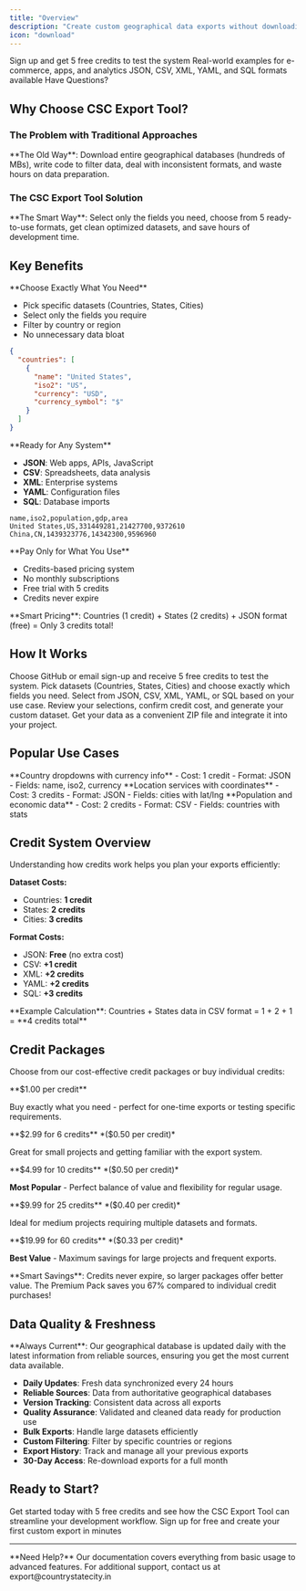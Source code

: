```yaml
---
title: "Overview"
description: "Create custom geographical data exports without downloading massive databases. Get exactly the data you need, in the format you want, with just a few clicks."
icon: "download"
---
```


<CardGroup cols={2}>
<Card title="Quick Start" icon="rocket" href="/tools/export-tool/getting-started">
  Sign up and get 5 free credits to test the system
</Card>
<Card title="Use Cases" icon="lightbulb" href="/tools/export-tool/use-cases">
  Real-world examples for e-commerce, apps, and analytics
</Card>
<Card title="Export Formats" icon="file-code" href="/tools/export-tool/formats">
  JSON, CSV, XML, YAML, and SQL formats available
</Card>
<Card title="FAQs" icon="question" href="/tools/export-tool/faq">
  Have Questions?
</Card>
</CardGroup>

## Why Choose CSC Export Tool?

### The Problem with Traditional Approaches

<Warning>
**The Old Way**: Download entire geographical databases (hundreds of MBs), write code to filter data, deal with inconsistent formats, and waste hours on data preparation.
</Warning>

### The CSC Export Tool Solution

<Check>
**The Smart Way**: Select only the fields you need, choose from 5 ready-to-use formats, get clean optimized datasets, and save hours of development time.
</Check>

## Key Benefits

<Tabs>
<Tab title="Selective Data">
**Choose Exactly What You Need**

- Pick specific datasets (Countries, States, Cities)
- Select only the fields you require
- Filter by country or region
- No unnecessary data bloat

```json Example: E-commerce Checkout
{
  "countries": [
    {
      "name": "United States",
      "iso2": "US", 
      "currency": "USD",
      "currency_symbol": "$"
    }
  ]
}
```
</Tab>

<Tab title="Multiple Formats">
**Ready for Any System**

- **JSON**: Web apps, APIs, JavaScript
- **CSV**: Spreadsheets, data analysis
- **XML**: Enterprise systems
- **YAML**: Configuration files
- **SQL**: Database imports

```csv CSV for Analytics
name,iso2,population,gdp,area
United States,US,331449281,21427700,9372610
China,CN,1439323776,14342300,9596960
```
</Tab>

<Tab title="Cost Effective">
**Pay Only for What You Use**

- Credits-based pricing system
- No monthly subscriptions
- Free trial with 5 credits
- Credits never expire

<Tip>
**Smart Pricing**: Countries (1 credit) + States (2 credits) + JSON format (free) = Only 3 credits total!
</Tip>
</Tab>
</Tabs>

## How It Works

<Steps>
<Step title="Sign Up & Get Free Credits">
Choose GitHub or email sign-up and receive 5 free credits to test the system.
</Step>

<Step title="Select Your Data">
Pick datasets (Countries, States, Cities) and choose exactly which fields you need.
</Step>

<Step title="Choose Format">
Select from JSON, CSV, XML, YAML, or SQL based on your use case.
</Step>

<Step title="Preview & Export">
Review your selections, confirm credit cost, and generate your custom dataset.
</Step>

<Step title="Download & Use">
Get your data as a convenient ZIP file and integrate it into your project.
</Step>
</Steps>

## Popular Use Cases

<CardGroup cols={3}>
<Card title="E-commerce" icon="shopping-cart">
**Country dropdowns with currency info**
- Cost: 1 credit
- Format: JSON
- Fields: name, iso2, currency
</Card>

<Card title="Mobile Apps" icon="mobile">
**Location services with coordinates**
- Cost: 3 credits  
- Format: JSON
- Fields: cities with lat/lng
</Card>

<Card title="Analytics" icon="chart-bar">
**Population and economic data**
- Cost: 2 credits
- Format: CSV
- Fields: countries with stats
</Card>
</CardGroup>

## Credit System Overview

Understanding how credits work helps you plan your exports efficiently:

**Dataset Costs:**
- Countries: **1 credit**
- States: **2 credits**
- Cities: **3 credits**

**Format Costs:**
- JSON: **Free** (no extra cost)
- CSV: **+1 credit**
- XML: **+2 credits** 
- YAML: **+2 credits**
- SQL: **+3 credits**

<Info>
**Example Calculation**: Countries + States data in CSV format = 1 + 2 + 1 = **4 credits total**
</Info>

## Credit Packages

Choose from our cost-effective credit packages or buy individual credits:

<CardGroup cols={2}>
<Card title="Custom Credits" icon="dollar-sign">
**$1.00 per credit**

Buy exactly what you need - perfect for one-time exports or testing specific requirements.
</Card>

<Card title="Starter Pack" icon="rocket">
**$2.99 for 6 credits** 
*($0.50 per credit)*

Great for small projects and getting familiar with the export system.
</Card>

<Card title="Basic Pack" icon="star" color="#22c55e">
**$4.99 for 10 credits** 
*($0.50 per credit)*

**Most Popular** - Perfect balance of value and flexibility for regular usage.
</Card>

<Card title="Standard Pack" icon="chart-line">
**$9.99 for 25 credits** 
*($0.40 per credit)*

Ideal for medium projects requiring multiple datasets and formats.
</Card>

<Card title="Premium Pack" icon="crown" color="#3b82f6">
**$19.99 for 60 credits** 
*($0.33 per credit)*

**Best Value** - Maximum savings for large projects and frequent exports.
</Card>
</CardGroup>

<Tip>
**Smart Savings**: Credits never expire, so larger packages offer better value. The Premium Pack saves you 67% compared to individual credit purchases!
</Tip>

## Data Quality & Freshness

<Tip>
**Always Current**: Our geographical database is updated daily with the latest information from reliable sources, ensuring you get the most current data available.
</Tip>

- **Daily Updates**: Fresh data synchronized every 24 hours
- **Reliable Sources**: Data from authoritative geographical databases
- **Version Tracking**: Consistent data across all exports
- **Quality Assurance**: Validated and cleaned data ready for production use
- **Bulk Exports**: Handle large datasets efficiently
- **Custom Filtering**: Filter by specific countries or regions
- **Export History**: Track and manage all your previous exports  
- **30-Day Access**: Re-download exports for a full month


## Ready to Start?

Get started today with 5 free credits and see how the CSC Export Tool can streamline your development workflow.
<CardGroup>
<Card title="Get Started Now" icon="arrow-right" href="/tools/export-tool/getting-started">
Sign up for free and create your first custom export in minutes
</Card>
</CardGroup>

---

<Note>
**Need Help?** Our documentation covers everything from basic usage to advanced features. For additional support, contact us at export@countrystatecity.in
</Note>
